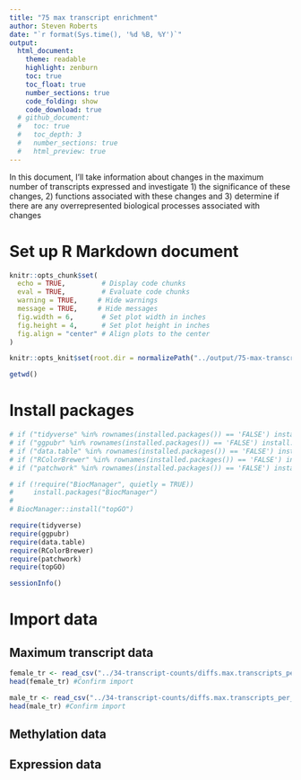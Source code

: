 ```yaml
---
title: "75 max transcript enrichment"
author: Steven Roberts
date: "`r format(Sys.time(), '%d %B, %Y')`" 
output: 
  html_document:
    theme: readable
    highlight: zenburn
    toc: true
    toc_float: true
    number_sections: true
    code_folding: show
    code_download: true
  # github_document:
  #   toc: true
  #   toc_depth: 3
  #   number_sections: true
  #   html_preview: true
---
```


In this document, I'll take information about changes in the maximum number of transcripts expressed and investigate 1) the significance of these changes, 2) functions associated with these changes and 3) determine if there are any overrepresented biological processes associated with changes

# Set up R Markdown document

```r
knitr::opts_chunk$set(
  echo = TRUE,         # Display code chunks
  eval = TRUE,         # Evaluate code chunks
  warning = TRUE,     # Hide warnings
  message = TRUE,     # Hide messages
  fig.width = 6,       # Set plot width in inches
  fig.height = 4,      # Set plot height in inches
  fig.align = "center" # Align plots to the center
)

knitr::opts_knit$set(root.dir = normalizePath("../output/75-max-transcript-enrichment/")) #Set root directory
```

```r
getwd()
```

# Install packages

```r
# if ("tidyverse" %in% rownames(installed.packages()) == 'FALSE') install.packages('tidyverse')
# if ("ggpubr" %in% rownames(installed.packages()) == 'FALSE') install.packages('ggpubr')
# if ("data.table" %in% rownames(installed.packages()) == 'FALSE') install.packages('data.table')
# if ("RColorBrewer" %in% rownames(installed.packages()) == 'FALSE') install.packages('RColorBrewer')
# if ("patchwork" %in% rownames(installed.packages()) == 'FALSE') install.packages('patchwork')
```

```r
# if (!require("BiocManager", quietly = TRUE))
#     install.packages("BiocManager")
# 
# BiocManager::install("topGO")
```

```r
require(tidyverse)
require(ggpubr)
require(data.table)
require(RColorBrewer)
require(patchwork)
require(topGO)
```

```r
sessionInfo()
```

# Import data

## Maximum transcript data

```r
female_tr <- read_csv("../34-transcript-counts/diffs.max.transcripts_per_gene.controls_females.vs.exposed_females.csv") #Import transcript count data per gene
head(female_tr) #Confirm import
```

```r
male_tr <- read_csv("../34-transcript-counts/diffs.max.transcripts_per_gene.controls_males.vs.exposed_males.csv") #Import transcript count data per gene
head(male_tr) #Confirm import
```

## Methylation data

## Expression data
